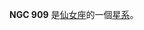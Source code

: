 {{NGCInfoBox|NGCID=NGC 909|發現者=讓·瑪璉·愛德華·史提芬|發現日期=1878年10月30日|其他編號=UGC 1872,MCG 7-6-13,ZWG 539.16|曆元=J2000.0|赤經=2時25分22.7秒
|赤緯=42°2'10"|星座=仙女座|星體=星系|星等=13.7|表面亮度=13.5|藍等=14.7}}

'''NGC 909''' 是[[仙女座|仙女座]]的一個[[星系|星系]]。

{{NGCReference|909}}

{{Catalogs|NGC=909}}